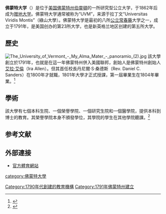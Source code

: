 {{Infobox university
| name = The University of Vermont
| SealImage =佛蒙特大学logo.svg
| image=University of Vermont 7.JPG
| latin_name = Universitas Viridis Montis<br>University of the Green Mountains
| motto = 拉丁語：Studiis et Rebus Honestis；英語：For studies and other honest pursuits
| established = {{start date|1791}}
| type = [[贈地大學|贈地大學]]<br />[[贈空大學|贈空大學]]<br />[[贈海大學|贈海大學]]<br />[[公立大學|公立大學]]<br />[[研究型大學|研究型大學]]
| endowment = $4.677億<ref>{{cite web |url=http://www.uvmfoundation.org/s/1690/images/gid2/editor_documents/foundation/document_library/financial_reports/total_uvm_endowment_fy16.pdf |title=Total University of Vermont Endowment |author=University of Vermont Foundation |accessdate=October 9, 2016 |archive-date=2016-10-10 |archive-url=https://web.archive.org/web/20161010212101/http://www.uvmfoundation.org/s/1690/images/gid2/editor_documents/foundation/document_library/financial_reports/total_uvm_endowment_fy16.pdf |dead-url=no }}</ref>
| president = Suresh Garimella<ref>{{cite web |url=https://www.burlingtonfreepress.com/story/news/2019/07/01/new-uvm-president-offers-few-detail-universitys-direction/1618881001/ |title=New UVM president takes the helm, offers few details on university's direction |publisher= Burlington Free Press}}</ref>
| faculty = 1,196（全職）<ref name=facts />
| undergrad = 10,081<ref name=facts>[http://www.uvm.edu/about_uvm/uvm_facts l UVM Facts] {{Wayback|url=http://www.uvm.edu/about_uvm/uvm_facts |date=20150620005725 }}. Retrieved November 19, 2015</ref>
| postgrad = 1,817<ref name=facts />
| city = [[伯靈頓_(佛蒙特州)|伯靈頓]]
| state = [[佛蒙特州|佛蒙特州]]
| country = 美國
| coor = {{coord|44.476|-73.195|region:US-VT_type:edu|display=inline,title}}
| campus = 城區：{{convert|450|acre|km2}}
| colors = 綠色和金色<ref>{{cite web|url=http://www.uvm.edu/creative_styleguide/color_palette|title=UVM Color Palette|accessdate=2016-10-22|archive-date=2018-07-17|archive-url=https://web.archive.org/web/20180717041557/https://www.uvm.edu/creative_styleguide/color_palette|dead-url=no}}</ref><br/>{{color box|#007155}} {{color box|#FFD416}}
| nickname = Catamounts
| sporting_affiliations = [[NCAA_Division_I|NCAA Division I]] – [[America_East_Conference|AEC]], [[Hockey_East|Hockey East]]
| website = {{url|www.uvm.edu}}
| logo = 
}}
'''佛蒙特大学'''（{{lang-en|The University of Vermont}}）是位于[[美国|美国]][[佛蒙特州|佛蒙特州]][[伯靈頓_(佛蒙特州)|伯靈頓]]的一所研究型公立大学，于1862年后成为[[赠地大学|赠地大学]]。佛蒙特大学通常被称为“UVM”，来源于拉丁文“Universitas Viridis Montis”（綠山大學）。佛蒙特大学是最初的八所[[公立常春藤|公立常春藤]]大学之一，成立于1791年，是美国创办的第23所大学，也是新英格兰地区创建的第五所大学。

==歷史==
[[File:The_University_of_Vermont_-_My_Alma_Mater_-_panoramio_(2).jpg|thumb]]
該大學創立於1791年，也就是在這一年佛蒙特州併入美國聯邦，創始人是佛蒙特州創始人[[艾拉·艾倫|艾拉·艾倫]]（Ira Allen）。但其首任校長丹尼爾·S·桑德斯（Rev. Daniel C. Sanders）在1800年才就職，1801年大學才正式授課，第一屆畢業生在1804年畢業。<ref name="University of Vermont 2012">{{cite web | url=http://www.uvm.edu/~ofabweb/Buddoc_2012.pdf | author=University of Vermont | year=2012 | title=2012 Operating Budget, University of Vermont }}{{Dead link|date=July 2018 |bot=InternetArchiveBot |fix-attempted=yes }}</ref>
==學術==
{{Infobox US university ranking
| ARWU_W   = 301–400
| ARWU_N   = 95–116
| THE_WSJ  = 306
| USNWR_NU = 121
| USNWR_W  = 443
| QS_W     = 571–580
| THES_W   = 351-400
| Wamo_NU  = 130
| Forbes   = 168
}}
該大學有七個本科生院、一個榮譽學院、一個研究生院和一個醫學院，提供本科到博士的教育。其榮譽學院本身不頒發學位，其學院的學生在其他學院聽課。<ref>{{cite web|url=http://www.uvm.edu/academics/catalogue2007-08/|title=Catalogue 2007-08 : University of Vermont|author=University of Vermont|publisher=|accessdate=29 May 2015|archive-date=2018-06-30|archive-url=https://web.archive.org/web/20180630173821/http://www.uvm.edu/academics/catalogue2007-08/|dead-url=no}}</ref>

==参考文献==
{{reflist}}
==外部連接==
{{commons category}}

*[http://uvmathletics.com 官方體育網站] {{Wayback|url=http://uvmathletics.com/ |date=20201210074507 }}
{{Authority control}}
[[category:佛蒙特大學|category:佛蒙特大學]]
[[Category:1790年代創建的教育機構|Category:1790年代創建的教育機構]]
[[Category:1791年佛蒙特州建立|Category:1791年佛蒙特州建立]]